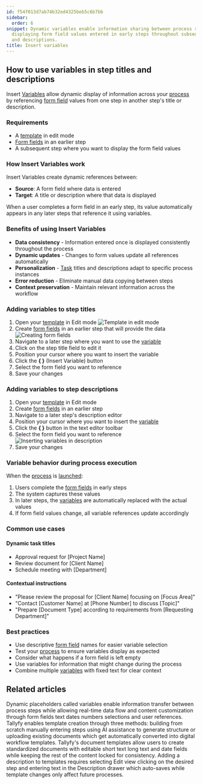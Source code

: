```yaml
---
id: f54f013d7ab74b32ed4325beb5c6b7bb
sidebar:
  order: 6
snippet: Dynamic variables enable information sharing between process steps by automatically
  displaying form field values entered in early steps throughout subsequent task titles
  and descriptions.
title: Insert variables
---
```


## How to use variables in step titles and descriptions

Insert [Variables](/products/pro/documenting/templates/variables/) allow dynamic display of information across your [process](/products/pro/tracking-and-tasks/processes/) by referencing [form field](/products/pro/tracking-and-tasks/tasks/what-are-form-fields-in-tallyfy/) values from one step in another step\'s title or description.

### Requirements
- A [template](/products/pro/documenting/templates/) in edit mode
- [Form fields](/products/pro/tracking-and-tasks/tasks/what-are-form-fields-in-tallyfy/) in an earlier step
- A subsequent step where you want to display the form field values

### How Insert Variables work

Insert Variables create dynamic references between:
- **Source**: A form field where data is entered
- **Target**: A title or description where that data is displayed

When a user completes a form field in an early step, its value automatically appears in any later steps that reference it using variables.

### Benefits of using Insert Variables
- **Data consistency** - Information entered once is displayed consistently throughout the process
- **Dynamic updates** - Changes to form values update all references automatically
- **Personalization** - [Task](/products/pro/tracking-and-tasks/tasks/) titles and descriptions adapt to specific process instances
- **Error reduction** - Eliminate manual data copying between steps
- **Context preservation** - Maintain relevant information across the workflow

### Adding variables to step titles

1. Open your [template](/products/pro/documenting/templates/) in Edit mode
   ![Template in edit mode](https://screenshots.tallyfy.com/tallyfy%2Fpro%2Fdesktop-light-open-edit-mode-template.png)
2. Create [form fields](/products/pro/tracking-and-tasks/tasks/what-are-form-fields-in-tallyfy/) in an earlier step that will provide the data
   ![Creating form fields](https://screenshots.tallyfy.com/tallyfy%2Fpro%2Fdesktop-light-show-formfields.png)
3. Navigate to a later step where you want to use the [variable](/products/pro/documenting/templates/variables/)
4. Click on the step title field to edit it
5. Position your cursor where you want to insert the variable
6. Click the **{ }** (Insert Variable) button
7. Select the form field you want to reference
8. Save your changes

### Adding variables to step descriptions

1. Open your [template](/products/pro/documenting/templates/) in Edit mode
2. Create [form fields](/products/pro/tracking-and-tasks/tasks/what-are-form-fields-in-tallyfy/) in an earlier step
3. Navigate to a later step\'s description editor
4. Position your cursor where you want to insert the [variable](/products/pro/documenting/templates/variables/)
5. Click the **{ }** button in the text editor toolbar
6. Select the form field you want to reference
   ![Inserting variables in description](https://screenshots.tallyfy.com/tallyfy%2Fpro%2Fdesktop-light-insert-variables.png)
7. Save your changes

### Variable behavior during process execution

When the [process](/products/pro/tracking-and-tasks/processes/) is [launched](/products/pro/launching/):
1. Users complete the [form fields](/products/pro/tracking-and-tasks/tasks/what-are-form-fields-in-tallyfy/) in early steps
2. The system captures these values
3. In later steps, the [variables](/products/pro/documenting/templates/variables/) are automatically replaced with the actual values
4. If form field values change, all variable references update accordingly

### Common use cases

#### Dynamic task titles
- Approval request for [Project Name]
- Review document for [Client Name]
- Schedule meeting with [Department]

#### Contextual instructions
- "Please review the proposal for [Client Name] focusing on [Focus Area]"
- "Contact [Customer Name] at [Phone Number] to discuss [Topic]"
- "Prepare [Document Type] according to requirements from [Requesting Department]"

### Best practices
- Use descriptive [form field](/products/pro/tracking-and-tasks/tasks/what-are-form-fields-in-tallyfy/) names for easier variable selection
- Test your [process](/products/pro/tracking-and-tasks/processes/) to ensure variables display as expected
- Consider what happens if a form field is left empty
- Use variables for information that might change during the process
- Combine multiple [variables](/products/pro/documenting/templates/variables/) with fixed text for clear context


## Related articles
<CardGrid>
<LinkTitleCard header="<b>Templates > Variables</b>" href="/products/pro/documenting/templates/variables/" > Dynamic placeholders called variables enable information transfer between process steps while allowing real-time data flow and content customization through form fields text dates numbers selections and user references. </LinkTitleCard>
<LinkTitleCard header="<b>Templates > Create a template</b>" href="/products/pro/documenting/templates/create-template/" > Tallyfy enables template creation through three methods: building from scratch manually entering steps using AI assistance to generate structure or uploading existing documents which get automatically converted into digital workflow templates. </LinkTitleCard>
<LinkTitleCard header="<b>Documents > Add fields to document templates</b>" href="/products/pro/documenting/documents/how-can-i-add-editable-fields-to-my-tallyfy-documents/" > Tallyfy's document templates allow users to create standardized documents with editable short text long text and date fields while keeping the rest of the content locked for consistency. </LinkTitleCard>
<LinkTitleCard header="<b>Edit Templates > Add a description to a template</b>" href="/products/pro/documenting/templates/edit-templates/add-description/" > Adding a description to templates requires selecting Edit view clicking on the desired step and entering text in the Description drawer which auto-saves while template changes only affect future processes. </LinkTitleCard>
</CardGrid>